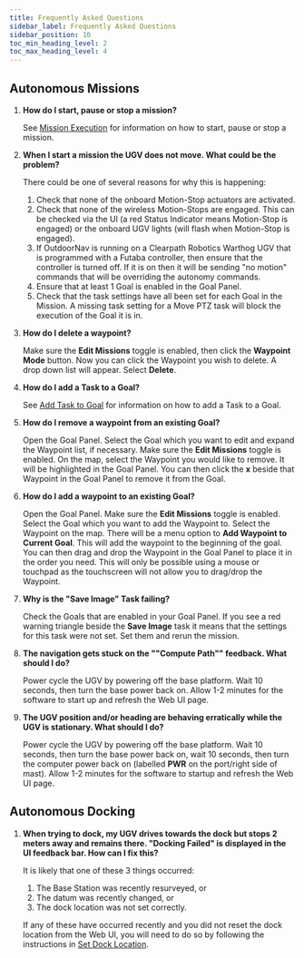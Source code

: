 ---
title: Frequently Asked Questions
sidebar_label: Frequently Asked Questions
sidebar_position: 10
toc_min_heading_level: 2
toc_max_heading_level: 4
---

## Autonomous Missions

1.  **How do I start, pause or stop a mission?**

    See [Mission Execution](/docs_outdoornav_user_manual/web_user_interface/ui_autonomous_mode#mission-execution) for
    information on how to start, pause or stop a mission.

2.  **When I start a mission the UGV does not move. What could be the
    problem?**

    There could be one of several reasons for why this is happening:

    1.  Check that none of the onboard Motion-Stop actuators are
        activated.
    2.  Check that none of the wireless Motion-Stops are engaged. This
        can be checked via the UI (a red Status Indicator means
        Motion-Stop is engaged) or the onboard UGV lights (will flash
        when Motion-Stop is engaged).
    3.  If OutdoorNav is running on a Clearpath Robotics Warthog UGV
        that is programmed with a Futaba controller, then ensure that
        the controller is turned off. If it is on then it will be
        sending "no motion" commands that will be overriding the
        autonomy commands.
    4.  Ensure that at least 1 Goal is enabled in the Goal Panel.
    5.  Check that the task settings have all been set for each Goal in
        the Mission. A missing task setting for a Move PTZ task will
        block the execution of the Goal it is in.

3.  **How do I delete a waypoint?**

    Make sure the **Edit Missions** toggle is enabled, then click the
    **Waypoint Mode** button. Now you can click the Waypoint you wish to
    delete. A drop down list will appear. Select **Delete**.

4.  **How do I add a Task to a Goal?**

    See [Add Task to Goal](/docs_outdoornav_user_manual/web_user_interface/ui_autonomous_mode#add-task) for information on how
    to add a Task to a Goal.

5.  **How do I remove a waypoint from an existing Goal?**

    Open the Goal Panel. Select the Goal which you want to edit and
    expand the Waypoint list, if necessary. Make sure the **Edit
    Missions** toggle is enabled. On the map, select the Waypoint you
    would like to remove. It will be highlighted in the Goal Panel. You
    can then click the **x** beside that Waypoint in the Goal Panel to
    remove it from the Goal.

6.  **How do I add a waypoint to an existing Goal?**

    Open the Goal Panel. Make sure the **Edit Missions** toggle is
    enabled. Select the Goal which you want to add the Waypoint to.
    Select the Waypoint on the map. There will be a menu option to **Add
    Waypoint to Current Goal**. This will add the waypoint to the
    beginning of the goal. You can then drag and drop the Waypoint in
    the Goal Panel to place it in the order you need. This will only be
    possible using a mouse or touchpad as the touchscreen will not allow
    you to drag/drop the Waypoint.

7.  **Why is the "Save Image" Task failing?**

    Check the Goals that are enabled in your Goal Panel. If you see a
    red warning triangle beside the **Save Image** task it means that
    the settings for this task were not set. Set them and rerun the
    mission.

8.  **The navigation gets stuck on the ""Compute Path"" feedback.
    What should I do?**

    Power cycle the UGV by powering off the base platform. Wait 10
    seconds, then turn the base power back on. Allow 1-2 minutes for the
    software to start up and refresh the Web UI page.

9.  **The UGV position and/or heading are behaving erratically while the
    UGV is stationary. What should I do?**

    Power cycle the UGV by powering off the base platform. Wait 10
    seconds, then turn the base power back on, wait 10 seconds, then
    turn the computer power back on (labelled **PWR** on the port/right
    side of mast). Allow 1-2 minutes for the software to startup and
    refresh the Web UI page.

## Autonomous Docking

1.  **When trying to dock, my UGV drives towards the dock but stops 2
    meters away and remains there. "Docking Failed" is displayed in
    the UI feedback bar. How can I fix this?**

    It is likely that one of these 3 things occurred:

    1.  The Base Station was recently resurveyed, or
    2.  The datum was recently changed, or
    3.  The dock location was not set correctly.

    If any of these have occurred recently and you did not reset the
    dock location from the Web UI, you will need to do so by following
    the instructions in [Set Dock Location](/docs_outdoornav_user_manual/getting_started/system_setup#set-dock-location).

